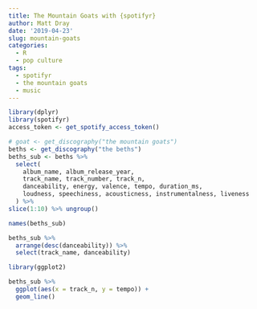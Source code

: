 ```yaml
---
title: The Mountain Goats with {spotifyr}
author: Matt Dray
date: '2019-04-23'
slug: mountain-goats
categories:
  - R
  - pop culture
tags:
  - spotifyr
  - the mountain goats
  - music
---
```


```r
library(dplyr)
library(spotifyr)
access_token <- get_spotify_access_token()
```

```r
# goat <- get_discography("the mountain goats")
beths <- get_discography("the beths")
beths_sub <- beths %>% 
  select(
    album_name, album_release_year,
    track_name, track_number, track_n,
    danceability, energy, valence, tempo, duration_ms,
    loudness, speechiness, acousticness, instrumentalness, liveness
  ) %>%
slice(1:10) %>% ungroup()
```

```r
names(beths_sub)
```

```r
beths_sub %>% 
  arrange(desc(danceability)) %>% 
  select(track_name, danceability)
```

```r
library(ggplot2)

beths_sub %>% 
  ggplot(aes(x = track_n, y = tempo)) +
  geom_line()
```